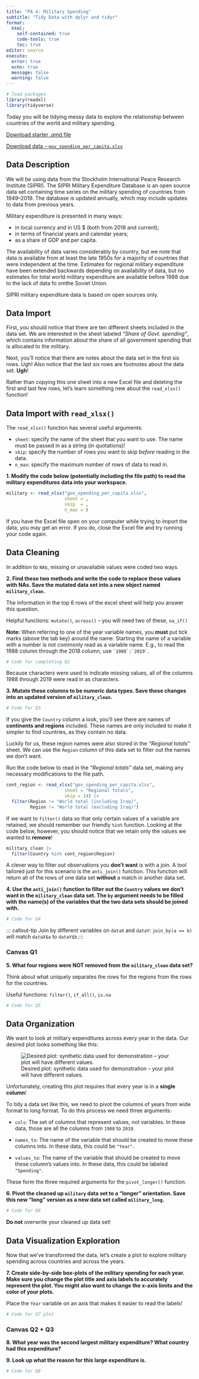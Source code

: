 ```yaml
---
title: "PA 4: Military Spending"
subtitle: "Tidy Data with dplyr and tidyr"
format: 
  html:
    self-contained: true
    code-tools: true
    toc: true
editor: source
execute: 
  error: true
  echo: true
  message: false
  warning: false
---
```


```r
# load packages
library(readxl) 
library(tidyverse)
```

Today you will be tidying messy data to explore the relationship between countries of the world and military spending.

[Download starter .qmd file](PA4.qmd)

[Download data -- `gov_spending_per_capita.xlsx`](gov_spending_per_capita.xlsx)


## Data Description


We will be using data from the Stockholm International Peace Research Institute (SIPRI). The SIPRI Military Expenditure Database is an open source data set containing time series on the military spending of countries from 1949--2019. The database is updated annually, which may include updates to data from previous years.

Military expenditure is presented in many ways:

+ in local currency and in US \$ (both from 2018 and current);
+ in terms of financial years and calendar years;
+ as a share of GDP and per capita.

The availability of data varies considerably by country, but we note that data is available from at least the late 1950s for a majority of countries that were independent at the time. Estimates for regional military expenditure have been extended backwards depending on availability of data, but no estimates for total world military expenditure are available before 1988 due to the lack of data fo omthe Soviet Union.

SIPRI military expenditure data is based on open sources only.

## Data Import

First, you should notice that there are ten different sheets included in the data set. We are interested in the sheet labeled *"Share of Govt. spending"*, which contains information about the share of all government spending that is allocated to the military.

Next, you'll notice that there are notes about the data set in the first six rows. Ugh! Also notice that the last six rows are footnotes about the data set. **Ugh**!

Rather than copying this one sheet into a new Excel file and deleting the first and last few rows, let's learn something new about the `read_xlsx()` function!

::: callout-tip
## Data Import with `read_xlsx()`

The `read_xlsx()` function has several useful arguments:

+ `sheet`: specify the name of the sheet that you want to use. The name must be passed in as a string (in quotations)!
+ `skip`: specify the number of rows you want to skip *before* reading in the data.
+ `n_max`: specify the maximum number of rows of data to read in.
:::

**1. Modify the code below (potentially including the file path) to read the military expenditures data into your workspace.**

```r
military <- read_xlsx("gov_spending_per_capita.xlsx", 
                      sheet = , 
                      skip  = , 
                      n_max = )
```

::: callout-warning
If you have the Excel file open on your computer while trying to import the data, you may get an error. If you do, close the Excel file and try running your code again.
:::


## Data Cleaning

In addition to `NA`s, missing or unavailable values were coded two ways.

**2. Find these two methods and write the code to replace these values with NAs. Save the mutated data set into a new object named `military_clean`.**

::: callout-tip
The information in the top 6 rows of the excel sheet will help you answer this question.

Helpful functions: `mutate()`, `across()` -- you will need two of these, `na_if()`

**Note:** When referring to one of the year variable names, you **must** put tick marks (above the tab key) around the name. Starting the name of a variable with a number is not commonly read as a variable name. E.g., to read the 1988 column through the 2018 column, use ``` `1988`:`2019` ```.
:::

```r
# Code for completing Q2
```

Because characters were used to indicate missing values, all of the columns 1988 through 2019 were read in as characters.

**3. Mutate these columns to be numeric data types. Save these changes into an updated version of `military_clean`.**

```r
# Code for Q3
```

If you give the `Country` column a look, you'll see there are names of **continents and regions** included. These names are only included to make it simpler to find countries, as they contain no data.

Luckily for us, these region names were also stored in the *"Regional totals"* sheet. We can use the `Region` column of this data set to filter out the names we don't want.

Run the code below to read in the *"Regional totals"* data set, making any necessary modifications to the file path.

```r
cont_region <- read_xlsx("gov_spending_per_capita.xlsx", 
                      sheet = "Regional totals", 
                      skip = 14) |> 
  filter(Region != "World total (including Iraq)", 
         Region != "World total (excluding Iraq)")
```

If we want to `filter()` data so that only certain values of a variable are retained, we should remember our friendly `%in%` function. Looking at the code below, however, you should notice that we retain only the values we wanted to **remove**!

```r
military_clean |> 
  filter(Country %in% cont_region$Region)
```

A clever way to filter out observations you **don't want** is with a join. A tool tailored just for this scenario is the `anti_join()` function. This function will return all of the rows of one data set **without** a match in another data set.

**4. Use the `anti_join()` function to filter out the `Country` values we don't want in the `military_clean` data set. The `by` argument needs to be filled with the name(s) of the variables that the two data sets should be joined with.**

```r
# Code for Q4
```

::: callout-tip
Join by different variables on `dataX` and `dataY`: `join_by(a == b)` will match `dataX$a` to `dataY$b`.:::

::: callout-note
### Canvas Q1

**5. What four regions were NOT removed from the `military_clean` data set?** 
:::

::: callout-tip
Think about what uniquely separates the rows for the regions from the rows for the countries.

Useful functions: `filter()`, `if_all()`, `is.na`
:::

```r
# Code for Q5
```


## Data Organization

We want to look at military expenditures across every year in the data. Our desired plot looks something like this:

![Desired plot: synthetic data used for demonstration -- your plot will have different values.](https://github.com/earobinson95/stat331-calpoly/blob/master/practice-activities/government_spending_synthetic_plot.png?raw=true)

::: callout-warning
Unfortunately, creating this plot requires that every year is in a **single column**!
:::

To tidy a data set like this, we need to pivot the columns of years from wide format to long format. To do this process we need three arguments:

+ `cols`: The set of columns that represent values, not variables. In these data, those are all the columns from `1988` to `2019`.

+ `names_to`: The name of the variable that should be created to move these columns into. In these data, this could be `"Year"`.

+ `values_to`: The name of the variable that should be created to move these column's values into. In these data, this could be labeled `"Spending"`.

These form the three required arguments for the `pivot_longer()` function.

**6. Pivot the cleaned up `military` data set to a "longer" orientation. Save this new "long" version as a new data set called `military_long`.**

```r
# Code for Q6
```

::: callout-caution
**Do not** overwrite your cleaned up data set!
:::


## Data Visualization Exploration

Now that we've transformed the data, let's create a plot to explore military spending across countries and across the years.

**7. Create side-by-side box-plots of the military spending for each year. Make sure you change the plot title and axis labels to accurately represent the plot. You might also want to change the x-axis limits and the color of your plots.**

::: callout-tip
Place the `Year` variable on an axis that makes it easier to read the labels!
:::

```r
# Code for Q7 plot
```

::: callout-note
### Canvas Q2 + Q3

**8. What year was the second largest military expenditure? What country had this expenditure?**

**9. Look up what the reason for this large expenditure is.**
:::

```r
# Code for Q8
```
